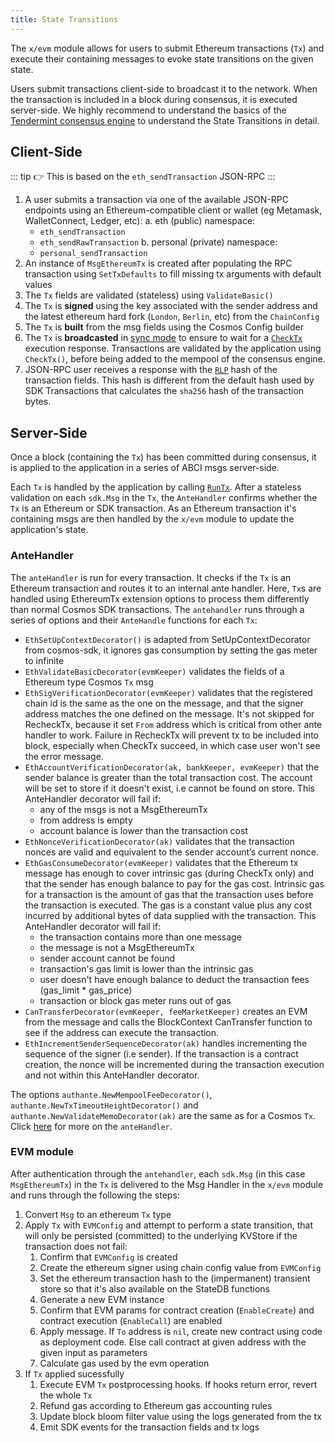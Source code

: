 ```yaml
---
title: State Transitions
---
```


The `x/evm` module allows for users to submit Ethereum transactions (`Tx`) and execute their containing messages to evoke state transitions on the given state.

Users submit transactions client-side to broadcast it to the network. When the transaction is included in a block during consensus, it is executed server-side. We highly recommend to understand the basics of the [Tendermint consensus engine](https://docs.tendermint.com/master/introduction/what-is-tendermint.html#intro-to-abci) to understand the State Transitions in detail.

## Client-Side

::: tip
👉 This is based on the `eth_sendTransaction` JSON-RPC
:::

1. A user submits a transaction via one of the available JSON-RPC endpoints using an Ethereum-compatible client or wallet (eg Metamask, WalletConnect, Ledger, etc):
 a. eth (public) namespace:
     - `eth_sendTransaction`
     - `eth_sendRawTransaction`
 b. personal (private) namespace:
     - `personal_sendTransaction`
2. An instance of `MsgEthereumTx` is created after populating the RPC transaction using `SetTxDefaults` to fill missing tx arguments with  default values
3. The `Tx` fields are validated (stateless) using `ValidateBasic()`
4. The `Tx` is **signed** using the key associated with the sender address and the latest ethereum hard fork (`London`, `Berlin`, etc) from the `ChainConfig`
5. The `Tx` is **built** from the msg fields using the Cosmos Config builder
6. The `Tx` is **broadcasted** in [sync mode](https://docs.cosmos.network/master/run-node/txs.html#broadcasting-a-transaction) to ensure to wait for a [`CheckTx`](https://docs.tendermint.com/master/introduction/what-is-tendermint.html#intro-to-abci) execution response. Transactions are validated by the application using `CheckTx()`, before being added to the mempool of the consensus engine.
7. JSON-RPC user receives a response with the [`RLP`](https://eth.wiki/en/fundamentals/rlp) hash of the transaction fields. This hash is different from the default hash used by SDK Transactions that calculates the `sha256` hash of the transaction bytes.

## Server-Side

Once a block (containing the `Tx`) has been committed during consensus, it is applied to the application in a series of ABCI msgs server-side.

Each `Tx` is handled by the application by calling [`RunTx`](https://docs.cosmos.network/master/core/baseapp.html#runtx). After a stateless validation on each `sdk.Msg` in the `Tx`, the `AnteHandler` confirms whether the `Tx` is an Ethereum or SDK transaction. As an Ethereum transaction it's containing msgs are then handled by the `x/evm` module to update the application's state.

### AnteHandler

The `anteHandler` is run for every transaction. It checks if the `Tx` is an Ethereum transaction and routes it to an internal ante handler. Here, `Tx`s are handled using EthereumTx extension options to process them differently than normal Cosmos SDK transactions. The `antehandler` runs through a series of options and their `AnteHandle` functions for each `Tx`:

- `EthSetUpContextDecorator()` is adapted from SetUpContextDecorator from cosmos-sdk, it ignores gas consumption by setting the gas meter to infinite
- `EthValidateBasicDecorator(evmKeeper)` validates the fields of a Ethereum type Cosmos `Tx` msg
- `EthSigVerificationDecorator(evmKeeper)` validates that the registered chain id is the same as the one on the message, and that the signer address matches the one defined on the message. It's not skipped for RecheckTx, because it set `From` address which is critical from other ante handler to work. Failure in RecheckTx will prevent tx to be included into block, especially when CheckTx succeed, in which case user won't see the error message.
- `EthAccountVerificationDecorator(ak, bankKeeper, evmKeeper)` that the sender balance is greater than the total transaction cost. The account will be set to store if it doesn't exist, i.e cannot be found on store. This AnteHandler decorator will fail if:
    - any of the msgs is not a MsgEthereumTx
    - from address is empty
    - account balance is lower than the transaction cost
- `EthNonceVerificationDecorator(ak)` validates that the transaction nonces are valid and equivalent to the sender account’s current nonce.
- `EthGasConsumeDecorator(evmKeeper)` validates that the Ethereum tx message has enough to cover intrinsic gas (during CheckTx only) and that the sender has enough balance to pay for the gas cost. Intrinsic gas for a transaction is the amount of gas that the transaction uses before the transaction is executed. The gas is a constant value plus any cost incurred by additional bytes of data supplied with the transaction. This AnteHandler decorator will fail if:
    - the transaction contains more than one message
    - the message is not a MsgEthereumTx
    - sender account cannot be found
    - transaction's gas limit is lower than the intrinsic gas
    - user doesn't have enough balance to deduct the transaction fees (gas_limit * gas_price)
    - transaction or block gas meter runs out of gas
- `CanTransferDecorator(evmKeeper, feeMarketKeeper)` creates an EVM from the message and calls the BlockContext CanTransfer function to see if the address can execute the transaction.
- `EthIncrementSenderSequenceDecorator(ak)`  handles incrementing the sequence of the signer (i.e sender). If the transaction is a contract creation, the nonce will be incremented during the transaction execution and not within this AnteHandler decorator.

The options `authante.NewMempoolFeeDecorator()`, `authante.NewTxTimeoutHeightDecorator()` and `authante.NewValidateMemoDecorator(ak)` are the same as for a Cosmos `Tx`. Click [here](https://docs.cosmos.network/master/basics/gas-fees.html#antehandler) for more on the `anteHandler`.

### EVM module

After authentication through the `antehandler`, each `sdk.Msg` (in this case `MsgEthereumTx`) in the `Tx` is delivered to the Msg Handler in the `x/evm` module and runs through the following the steps:

1. Convert `Msg` to an ethereum `Tx` type
2. Apply `Tx` with `EVMConfig` and attempt to perform a state transition, that will only be persisted (committed) to the underlying KVStore if the transaction does not fail:
    1. Confirm that `EVMConfig` is created
    2. Create the ethereum signer using chain config value from `EVMConfig`
    3. Set the ethereum transaction hash to the (impermanent) transient store so that it's also available on the StateDB functions
    4. Generate a new EVM instance
    5. Confirm that EVM params for contract creation (`EnableCreate`) and contract execution (`EnableCall`) are enabled
    6. Apply message. If `To` address is `nil`, create new contract using code as deployment code. Else call contract at given address with the given input as parameters
    7. Calculate gas used by the evm operation
3. If `Tx` applied sucessfully
    1. Execute EVM `Tx` postprocessing hooks. If hooks return error, revert the whole `Tx`
    2. Refund gas according to Ethereum gas accounting rules
    3. Update block bloom filter value using the logs generated from the tx
    4. Emit SDK events for the transaction fields and tx logs
